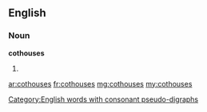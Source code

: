 ==English==

===Noun===
'''cothouses'''

# {{plural of|[[cothouse]]}}

[[Category:English words with consonant pseudo-digraphs]]

[[ar:cothouses]]
[[fr:cothouses]]
[[mg:cothouses]]
[[my:cothouses]]
